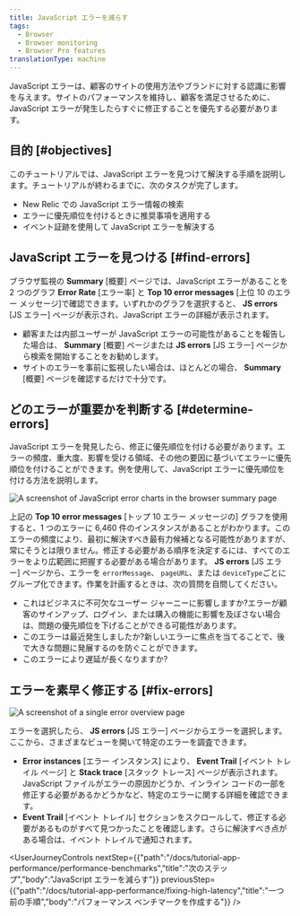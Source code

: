 ```yaml
---
title: JavaScript エラーを減らす
tags:
  - Browser
  - Browser monitoring
  - Browser Pro features
translationType: machine
---
```




JavaScript エラーは、顧客のサイトの使用方法やブランドに対する認識に影響を与えます。サイトのパフォーマンスを維持し、顧客を満足させるために、JavaScript エラーが発生したらすぐに修正することを優先する必要があります。

## 目的 [#objectives]

このチュートリアルでは、JavaScript エラーを見つけて解決する手順を説明します。チュートリアルが終わるまでに、次のタスクが完了します。

* New Relic での JavaScript エラー情報の検索
* エラーに優先順位を付けるときに推奨事項を適用する
* イベント証跡を使用して JavaScript エラーを解決する

## JavaScript エラーを見つける [#find-errors]

ブラウザ監視の **Summary** \[概要] ページでは、JavaScript エラーがあることを 2 つのグラフ **Error Rate** \[エラー率] と **Top 10 error messages** \[上位 10 のエラー メッセージ]で確認できます。いずれかのグラフを選択すると、 **JS errors** \[JS エラー] ページが表示され、JavaScript エラーの詳細が表示されます。

* 顧客または内部ユーザーが JavaScript エラーの可能性があることを報告した場合は、 **Summary** \[概要] ページまたは **JS errors** \[JS エラー] ページから検索を開始することをお勧めします。
* サイトのエラーを事前に監視したい場合は、ほとんどの場合、 **Summary** \[概要] ページを確認するだけで十分です。

## どのエラーが重要かを判断する [#determine-errors]

JavaScript エラーを発見したら、修正に優先順位を付ける必要があります。エラーの頻度、重大度、影響を受ける領域、その他の要因に基づいてエラーに優先順位を付けることができます。例を使用して、JavaScript エラーに優先順位を付ける方法を説明します。

<img
  title="JS error charts"
  alt="A screenshot of JavaScript error charts in the browser summary page"
  src={browserJsErrorCharts}
/>

上記の **Top 10 error messages** \[トップ 10 エラー メッセージの] グラフを使用すると、1 つのエラーに 6,460 件のインスタンスがあることがわかります。このエラーの頻度により、最初に解決すべき最有力候補となる可能性がありますが、常にそうとは限りません。修正する必要がある順序を決定するには、すべてのエラーをより広範囲に把握する必要がある場合があります。 **JS errors** \[JS エラー] ページから、エラーを `errorMessage`、 `pageURL`、または `deviceType`ごとにグループ化できます。作業を計画するときは、次の質問を自問してください。

* これはビジネスに不可欠なユーザー ジャーニーに影響しますか?エラーが顧客のサインアップ、ログイン、または購入の機能に影響を及ぼさない場合は、問題の優先順位を下げることができる可能性があります。
* このエラーは最近発生しましたか?新しいエラーに焦点を当てることで、後で大きな問題に発展するのを防ぐことができます。
* このエラーにより遅延が長くなりますか?

## エラーを素早く修正する [#fix-errors]

<img
  title="JS error overview"
  alt="A screenshot of a single error overview page"
  src={browserSingleErrorOverview}
/>

エラーを選択したら、 **JS errors** \[JS エラー] ページからエラーを選択します。ここから、さまざまなビューを開いて特定のエラーを調査できます。

* **Error instances** \[エラー インスタンス] により、 **Event Trail** \[イベント トレイル ページ] と **Stack trace** \[スタック トレース] ページが表示されます。JavaScript ファイルがエラーの原因かどうか、インライン コードの一部を修正する必要があるかどうかなど、特定のエラーに関する詳細を確認できます。
* **Event Trail** \[イベント トレイル] セクションをスクロールして、修正する必要があるものがすべて見つかったことを確認します。さらに解決すべき点がある場合は、イベント トレイルで通知されます。

<UserJourneyControls
  nextStep={{"path":"/docs/tutorial-app-performance/performance-benchmarks","title":"次のステップ","body":"JavaScript エラーを減らす"}}
  previousStep={{"path":"/docs/tutorial-app-performance/fixing-high-latency","title":"一つ前の手順","body":"パフォーマンス ベンチマークを作成する"}}
/>